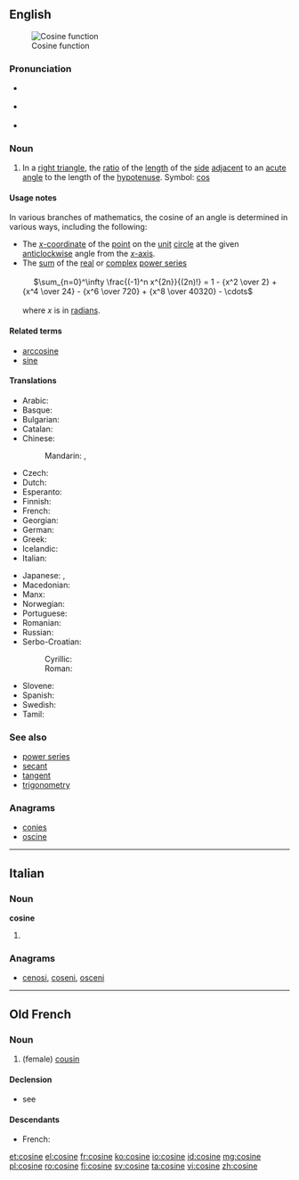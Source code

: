 ==English==
{{wikipedia}}
[[Image:Cosine.svg|thumb|Cosine function]]

===Pronunciation===
* {{a|UK}} {{IPA|/ˈkəʊ.saɪn/}}
* {{a|US}} {{IPA|/ˈkoʊ.saɪn/}}
* {{homophones|lang=en|cosign}}

===Noun===
{{en-noun}}

# {{context|trigonometry}} In a [[right triangle]], the [[ratio]] of the [[length]] of the [[side]] [[adjacent]] to an [[acute]] [[angle]] to the length of the [[hypotenuse]]. Symbol: [[cos]]
<!--These definitions are equivalent to the one above and so do not define different senses of the word.
# {{context|mathematics}} The ''x'' [[coordinate]] of the [[point]] on the [[unit]] [[circle]] at the given [[anticlockwise]] angle from the ''x'' [[axis]].
# {{context|mathematics}} The [[sum]] of the [[real]] or [[complex]] [[power series]]
:: <math>\sum_0^\infty{{(-1)^{n}}\over{(2n)!}}x^{2n}</math>
-->

====Usage notes====
In various branches of mathematics, the cosine of an angle is determined in various ways, including the following:
* The [[x-coordinate|''x''-coordinate]] of the [[point]] on the [[unit]] [[circle]] at the given [[anticlockwise]] angle from the [[x-axis|''x''-axis]].
* The [[sum]] of the [[real]] or [[complex]] [[power series]]<br><br>&nbsp;&nbsp;&nbsp;&nbsp;&nbsp;<math>\sum_{n=0}^\infty \frac{(-1)^n x^{2n}}{(2n)!} = 1 - {x^2 \over 2} + {x^4 \over 24} - {x^6 \over 720} + {x^8 \over 40320} - \cdots </math><br><br>where ''x'' is in [[radian]]s.

====Related terms====
* [[arccosine]]
* [[sine]]

====Translations====
{{trans-top|trigonometric function}}
* Arabic: {{t-|ar|جيب تمام|m|tr=jayb tamaam}}
* Basque: {{t|eu|kosinu}}
* Bulgarian: {{t-|bg|косинус|m}}
* Catalan: {{t-|ca|cosinus|m}}
* Chinese:
*: Mandarin: {{t|cmn|餘弦|sc=Hani}}, {{t|cmn|余弦|tr=yúxián|sc=Hani}}
* Czech: {{t+|cs|kosinus|m}}
* Dutch: {{t+|nl|cosinus|m}}
* Esperanto: {{t-|eo|kosinuso}}
* Finnish: {{t-|fi|kosini}}
* French: {{t+|fr|cosinus|m}}
* Georgian: {{t-|ka|კოსინუსი|sc=Geor}}
* German: {{t+|de|Kosinus|m}}
* Greek: {{t+|el|συνημίτονο|n|tr=synimítono}}
* Icelandic: {{t-|is|kósínus|m}}
* Italian: {{t+|it|coseno|m}}
{{trans-mid}}
* Japanese: {{t-|ja|コサイン|tr=[[kosain]]}}, {{t-|ja|余弦|tr=[[yogen]]}}
* Macedonian: {{t-|mk|косинус|m|tr=kósinus}}
* Manx: {{t-|gv|co-heenys|m}}
* Norwegian: {{t-|no|cosinus|m}}
* Portuguese: {{t+|pt|co-seno|m}}
* Romanian: {{t+|ro|cosinus|n}}
* Russian: {{t+|ru|косинус|m|tr=kósinus}}
* Serbo-Croatian:
*: Cyrillic: {{t-|sh|косинус|m|alt=ко̀синус|sc=Cyrl}}
*: Roman: {{t-|sh|kosinus|m|alt=kòsinus}}
* Slovene: {{t+|sl|kosinus|m|alt=kòsínus}}
* Spanish: {{t-|es|coseno|m}}
* Swedish: {{t+|sv|cosinus|c}}
* Tamil: {{t-|ta|துணைசெவ்வளை|tr=thuNaichchevvaLai}}
{{trans-bottom}}

===See also===
* [[power series]]
* [[secant]]
* [[tangent]]
* [[trigonometry]]

===Anagrams===
* [[conies#English|conies]]
* [[oscine#English|oscine]]

----

==Italian==

===Noun===
'''cosine''' {{f}}

# {{plural of|cosina|lang=it}}

===Anagrams===
* [[cenosi#Italian|cenosi]], [[coseni#Italian|coseni]], [[osceni#Italian|osceni]]

----

==Old French==

===Noun===
{{fro-noun|f}}

# (female) [[cousin]]

====Declension====
* see {{term|cosin|lang=fro}}

====Descendants====
* French: {{l|fr|cousine}}

[[et:cosine]]
[[el:cosine]]
[[fr:cosine]]
[[ko:cosine]]
[[io:cosine]]
[[id:cosine]]
[[mg:cosine]]
[[pl:cosine]]
[[ro:cosine]]
[[fi:cosine]]
[[sv:cosine]]
[[ta:cosine]]
[[vi:cosine]]
[[zh:cosine]]